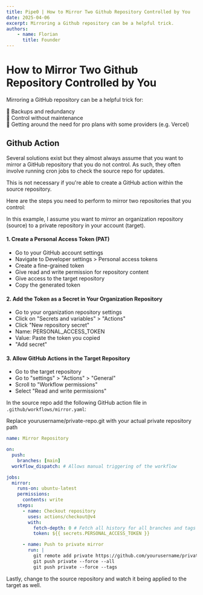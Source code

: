 ```yaml
---
title: Pipe0 | How to Mirror Two Github Repository Controlled by You
date: 2025-04-06
excerpt: Mirroring a Github repository can be a helpful trick.
authors:
    - name: Florian
      title: Founder
---
```


# How to Mirror Two Github Repository Controlled by You

Mirroring a GitHub repository can be a helpful trick for:

💾 Backups and redundancy <br />
🧠 Control without maintenance <br />
🎉 Getting around the need for pro plans with some providers (e.g. Vercel) <br />

## Github Action

Several solutions exist but they almost always assume that you want to mirror a GitHub repository that you 
do not control. As such, they often involve running cron jobs to check the source repo for updates.

This is not necessary if you're able to create a GitHub action within the source repository.

Here are the steps you need to perform to mirror two repositories that you control:

In this example, I assume you want to mirror an organization repository (source) to a private 
repository in your account (target).

#### 1. Create a Personal Access Token (PAT)

- Go to your GitHub account settings
- Navigate to Developer settings > Personal access tokens
- Create a fine-grained token
- Give read and write permission for repository content
- Give access to the target repository
- Copy the generated token


#### 2. Add the Token as a Secret in Your Organization Repository

- Go to your organization repository settings
- Click on "Secrets and variables" > "Actions"
- Click "New repository secret"
- Name: PERSONAL_ACCESS_TOKEN
- Value: Paste the token you copied
- "Add secret"

#### 3. Allow GitHub Actions in the Target Repository

- Go to the target repository
- Go to "settings" > "Actions" > "General"
- Scroll to "Workflow permissions"
- Select "Read and write permissions"


In the source repo add the following GitHub action file in `.github/workflows/mirror.yaml`:

Replace yourusername/private-repo.git with your actual private repository path

```yaml
name: Mirror Repository

on:
  push:
    branches: [main]
  workflow_dispatch: # Allows manual triggering of the workflow

jobs:
  mirror:
    runs-on: ubuntu-latest
    permissions:
      contents: write
    steps:
      - name: Checkout repository
        uses: actions/checkout@v4
        with:
          fetch-depth: 0 # Fetch all history for all branches and tags
          token: ${{ secrets.PERSONAL_ACCESS_TOKEN }}

      - name: Push to private mirror
        run: |
          git remote add private https://github.com/yourusername/private-repo.git
          git push private --force --all
          git push private --force --tags

```

Lastly, change to the source repository and watch it being applied to the target as well.

